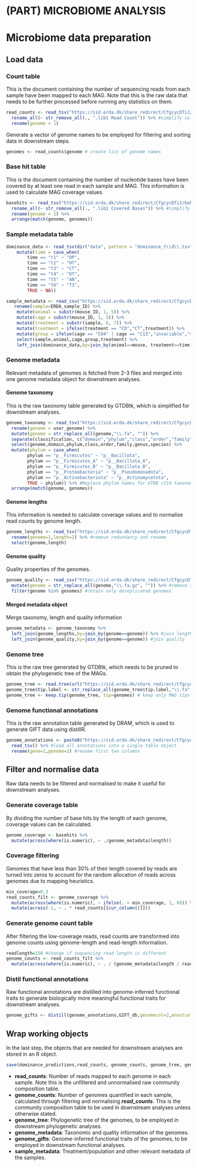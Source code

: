 # (PART) MICROBIOME ANALYSIS {-}
# Microbiome data preparation

## Load data

### Count table
This is the document containing the number of sequencing reads from each sample have been mapped to each MAG. Note that this is the raw data that needs to be further processed before running any statistics on them.

```r
read_counts <- read_tsv("https://sid.erda.dk/share_redirect/CfgcycDTiJ/beho_mgquant/results/stats/coverm_genome_beho_mags.count.tsv") %>%
  rename_all(~ str_remove_all(., ".lib1 Read Count")) %>% #simplify column names
  rename(genome = 1)
```

Generate a vector of genome names to be employed for filtering and sorting data in downstream steps.
```r
genomes <- read_counts$genome # create list of genome names
```

### Base hit table
This is the document containing the number of nucleotide bases have been covered by at least one read in each sample and MAG. This information is used to calculate MAG coverage values.

```r
basehits <- read_tsv("https://sid.erda.dk/share_redirect/CfgcycDTiJ/beho_mgquant/results/stats/coverm_genome_beho_mags.covered_bases.tsv") %>%
  rename_all(~ str_remove_all(., ".lib1 Covered Bases")) %>% #simplify column names
  rename(genome = 1) %>%
  arrange(match(genome, genomes))
```

### Sample metadata table
```r
dominance_data <- read_tsv(dir("data", pattern = "dominance_t\\d\\.tsv", full.names = TRUE)) %>% select(-cage) %>%
    mutate(time = case_when(
        time == "t1" ~ "OP",
        time == "t2" ~ "HT",
        time == "t3" ~ "CT",
        time == "t4" ~ "DT",
        time == "t5" ~ "AN",
        time == "t6" ~ "T3",
        TRUE ~ NA))

sample_metadata <- read_csv("https://sid.erda.dk/share_redirect/CfgcycDTiJ/BeHo_sample_metadata.csv") %>%
   rename(sample=ERDA_sample_ID) %>%
    mutate(animal = substr(mouse_ID, 1, 5)) %>%
    mutate(cage = substr(mouse_ID, 1, 3)) %>%
    mutate(treatment = substr(sample, 6, 7)) %>%
    mutate(treatment = ifelse(treatment == "CD","CT",treatment)) %>%
    mutate(group = ifelse(cage == "C04" | cage == "C13","invariable","variable")) %>%
    select(sample,animal,cage,group,treatment) %>%
    left_join(dominance_data,by=join_by(animal==mouse, treatment==time))
```

### Genome metadata
Relevant metadata of genomes is fetched from 2-3 files and merged into one genome metadata object for downstream analyses.

#### Genome taxonomy
This is the raw taxonomy table generated by GTDBtk, which is simplified for downstream analyses.
```r
genome_taxonomy <- read_tsv("https://sid.erda.dk/share_redirect/CfgcycDTiJ/mag_catalogue_raphael/gtdbtk.bac120.summary.tsv") %>%
  rename(genome = user_genome) %>%
  mutate(genome = str_replace_all(genome,"\\.fa", "")) %>%
  separate(classification, c("domain","phylum","class","order","family","genus","species"),  sep =";") %>%
  select(genome,domain,phylum,class,order,family,genus,species) %>%
  mutate(phylum = case_when(
        phylum == "p__Firmicutes" ~ "p__Bacillota",
        phylum == "p__Firmicutes_A" ~ "p__Bacillota_A",
        phylum == "p__Firmicutes_B" ~ "p__Bacillota_B",
        phylum == "p__Proteobacteria" ~ "p__Pseudomonadota",
        phylum == "p__Actinobacteriota" ~ "p__Actinomycetota",
        TRUE ~ phylum)) %>% #Replace phylum names for GTDB r214 taxonomy to match EHI taxonomy colors
  arrange(match(genome, genomes))
```

#### Genome lengths
This information is needed to calculate coverage values and to normalise read counts by genome length.
```r
genome_lengths <- read_tsv("https://sid.erda.dk/share_redirect/CfgcycDTiJ/beho_mgquant/results/stats/coverm_genome_beho_mags.length.tsv") %>%
  rename(genome=1,length=2) %>% #remove redundancy and rename
  select(genome,length)
```

#### Genome quality
Quality properties of the genomes.
```r
genome_quality <- read_csv("https://sid.erda.dk/share_redirect/CfgcycDTiJ/mag_catalogue_raphael/checkm_all.csv") %>%
  mutate(genome = str_replace_all(genome,"\\.fa.gz", "")) %>% #remove suffix
  filter(genome %in% genomes) #retain only dereplicated genomes
```

#### Merged metadata object
Merge taxonomy, length and quality information
```r
genome_metadata <- genome_taxonomy %>%
  left_join(genome_lengths,by=join_by(genome==genome)) %>% #join lengths - not used because Genome quality already contains this information
  left_join(genome_quality,by=join_by(genome==genome)) #join quality
```

### Genome tree
This is the raw tree generated by GTDBtk, which needs to be pruned to obtain the phylogenetic tree of the MAGs.
```r
genome_tree <- read.tree(url("https://sid.erda.dk/share_redirect/CfgcycDTiJ/mag_catalogue_raphael/gtdbtk.backbone.bac120.classify.tree"))
genome_tree$tip.label <- str_replace_all(genome_tree$tip.label,"\\.fa", "") #remove .fa extension
genome_tree <- keep.tip(genome_tree, tip=genomes) # keep only MAG tips
```

### Genome functional annotations
This is the raw annotation table generated by DRAM, which is used to generate GIFT data using distillR.
```r
genome_annotations <- paste0("https://sid.erda.dk/share_redirect/CfgcycDTiJ/mag_catalogue_raphael/DRAM_annotations/",genomes,"_annotations.tsv.gz") %>%
  read_tsv() %>% #load all annotations into a single table object
  rename(gene=1,genome=2) #rename first two columns
```

## Filter and normalise data
Raw data needs to be filtered and normalised to make it useful for downstream analyses.

### Generate coverage table
By dividing the number of base hits by the length of each genome, coverage values can be calculated.

```r
genome_coverage <- basehits %>%
  mutate(across(where(is.numeric), ~ ./genome_metadata$length))
```

### Coverage filtering
Genomes that have less than 30% of their length covered by reads are turned into zeros to account for the random allocation of reads across genomes due to mapping heuristics.

```r
min_coverage=0.3
read_counts_filt <- genome_coverage %>%
  mutate(across(where(is.numeric), ~ ifelse(. > min_coverage, 1, 0))) %>%
  mutate(across(-1, ~ . * read_counts[[cur_column()]]))
```

### Generate genome count table
After filtering the low-coverage reads, read counts are transformed into genome counts using genome-length and read-length information.

```r
readlength=150 #change if sequencing read length is different
genome_counts <- read_counts_filt %>%
  mutate(across(where(is.numeric), ~ . / (genome_metadata$length / readlength) ))
```

### Distil functional annotations
Raw functional annotations are distilled into genome-inferred functional traits to generate biologically more meaningful functional traits for downstream analyses.

```r
genome_gifts <- distill(genome_annotations,GIFT_db,genomecol=2,annotcol=c(9,10,19))
```

## Wrap working objects
In the last step, the objects that are needed for downstream analyses are stored in an R object.

```r
save(dominance_predictions,read_counts, genome_counts, genome_tree, genome_metadata, sample_metadata, genome_gifts, file = "data/data.Rdata")
```

- **read_counts**: Number of reads mapped to each genome in each sample. Note this is the unfiltered and unnormalised raw community composition table.
- **genome_counts**: Number of genomes quantified in each sample, calculated through filtering and normalising ***read_counts***. This is the community composition table to be used in downstream analyses unless otherwise stated.
- **genome_tree**: Phylogenetic tree of the genomes, to be employed in downstream phylogenetic analyses.
- **genome_metadata**: Taxonomic and quality information of the genomes.
- **genome_gifts**: Genome-inferred functional traits of the genomes, to be employed in downstream functional analyses.
- **sample_metadata**: Treatment/population and other relevant metadata of the samples.

